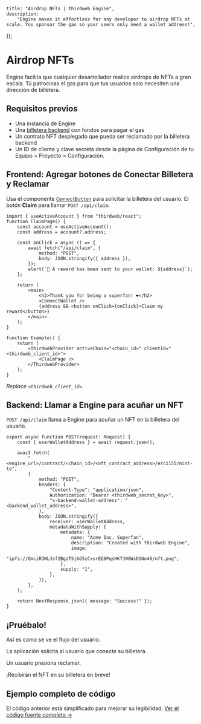 
	title: "Airdrop NFTs | thirdweb Engine",
	description:
		"Engine makes it effortless for any developer to airdrop NFTs at scale. You sponsor the gas so your users only need a wallet address!",
});

# Airdrop NFTs

Engine facilita que cualquier desarrollador realice airdrops de NFTs a gran escala. Tú patrocinas el gas para que tus usuarios solo necesiten una dirección de billetera.

<DocImage
	src={OverviewImage}
	alt="Vista general del airdrop"
	className="max-w-[600px] mx-auto"
/>

## Requisitos previos

- Una instancia de Engine
- Una [billetera backend](/engine/features/backend-wallets) con fondos para pagar el gas
- Un contrato NFT desplegado que pueda ser reclamado por la billetera backend
- Un ID de cliente y clave secreta desde la página de Configuración de tu Equipo > Proyecto > Configuración.

## Frontend: Agregar botones de Conectar Billetera y Reclamar

Usa el componente [`ConnectButton`](/references/typescript/v5/ConnectButton) para solicitar la billetera del usuario. El botón **Claim** para llamar `POST /api/claim`.

```tsx
import { useActiveAccount } from "thirdweb/react";
function ClaimPage() {
	const account = useActiveAccount();
	const address = account?.address;

	const onClick = async () => {
		await fetch("/api/claim", {
			method: "POST",
			body: JSON.stringify({ address }),
		});
		alert(`🎉 A reward has been sent to your wallet: ${address}`);
	};

	return (
		<main>
			<h2>Thank you for being a superfan! ❤️</h2>
			<ConnectWallet />
			{address && <button onClick={onClick}>Claim my reward</button>}
		</main>
	);
}

function Example() {
	return (
		<ThirdwebProvider activeChain="<chain_id>" clientId="<thirdweb_client_id>">
			<ClaimPage />
		</ThirdwebProvider>
	);
}
```

_Replace `<thirdweb_client_id>`_.

## Backend: Llamar a Engine para acuñar un NFT

`POST /api/claim` llama a Engine para acuñar un NFT en la billetera del usuario.

```tsx
export async function POST(request: Request) {
	const { userWalletAddress } = await request.json();

	await fetch(
		"<engine_url>/contract/<chain_id>/<nft_contract_address>/erc1155/mint-to",
		{
			method: "POST",
			headers: {
				"Content-Type": "application/json",
				Authorization: "Bearer <thirdweb_secret_key>",
				"x-backend-wallet-address": "<backend_wallet_address>",
			},
			body: JSON.stringify({
				receiver: userWalletAddress,
				metadataWithSupply: {
					metadata: {
						name: "Acme Inc. Superfan",
						description: "Created with thirdweb Engine",
						image:
							"ipfs://QmciR3WLJsf2BgzTSjbG5zCxsrEQ8PqsHK7JWGWsDSNo46/nft.png",
					},
					supply: "1",
				},
			}),
		},
	);

	return NextResponse.json({ message: "Success!" });
}
```

## ¡Pruébalo!

Así es como se ve el flujo del usuario.

La aplicación solicita al usuario que conecte su billetera.

<DocImage src={DemoImage1} alt="Carga inicial de la página" />

<DocImage
	src={DemoImage2}
	alt="La aplicación solicita al usuario que conecte su billetera"
/>

Un usuario presiona reclamar.

<DocImage src={DemoImage3} alt="Un usuario presiona reclamar" />

¡Recibirán el NFT en su billetera en breve!

<DocImage
	src={DemoImage4}
	alt="¡Recibirán el NFT en su billetera en breve!"
/>

## Ejemplo completo de código

El código anterior está simplificado para mejorar su legibilidad. [Ver el código fuente completo &rarr;](https://github.com/thirdweb-example/engine-minting-api)